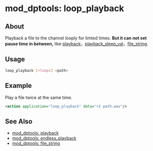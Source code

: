 
# mod_dptools: loop_playback 

 

## About

Playback a file to the channel looply for limted times. **But it can not set pause time in between,** like [playback](./6586776.mdx#0-about)，[playback\_sleep\_val](../../Dialplan/Channel-Variables_16352493#channel-variable-scope-example)，[file\_string](./6586646#0-about).

## Usage

```bash
loop_playback [+loops] <path>
```

## Example

Play a file twice at the same time.

```xml
<action application="loop_playback" data="+2 path.wav"/>
```

## See Also

* [mod\_dptools: playback](./6586776.mdx#0-about)
* [mod\_dptools: endless\_playback](./6586560.mdx#about)
* [mod\_dptools: file\_string](./6586646#0-about)


